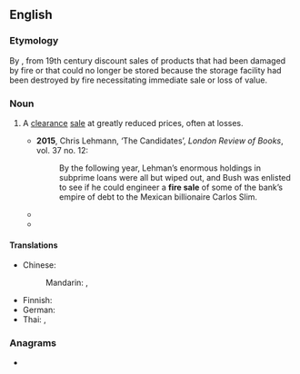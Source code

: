 {{also|firesale|fire-sale}}
==English==
{{wikipedia}}

===Etymology===
By {{l|en|metonymy}}, from 19th century discount sales of products that had been damaged by fire or that could no longer be stored because the storage facility had been destroyed by fire necessitating immediate sale or loss of value.

===Noun===
{{en-noun}}

# {{lb|en|idiomatic}} A [[clearance]] [[sale]] at greatly reduced prices, often at losses.
#* '''2015''', Chris Lehmann, ‘The Candidates’, ''London Review of Books'', vol. 37 no. 12:
#*: By the following year, Lehman’s enormous holdings in subprime loans were all but wiped out, and Bush was enlisted to see if he could engineer a '''fire sale''' of some of the bank’s empire of debt to the Mexican billionaire Carlos Slim.
#* {{quote-web|en|url=http://www.theguardian.com/football/2015/aug/16/wolverhampton-wanderers-hull-city-championship-match-report|title=Wolves rescue point against Hull thanks to Allan McGregor howler|date=2015-08-16|work=The Guardian|author=Press Association|passage=Bruce was happy with a point and is now focused on surviving a '''fire-sale''' at the KC Stadium before the transfer window shuts, with Tom Huddlestone linked with West Ham. “We have lost 14 players and brought in five or six but the transfer window [closing] is still three weeks away,” he said.}}
#* {{quote-web|en|url=https://www.cnbc.com/2022/06/30/ftx-closes-in-on-a-deal-to-buy-embattled-crypto-lender-blockfi-for-25-million-in-a-fire-sale.html|title=FTX closes in on a deal to buy embattled crypto lender BlockFi for $25 million in a fire sale, source says|date=2022-06-30|author=Kate Rooney|work=CNBC|passage=The '''fire sale''' comes a week after FTX provided a $250 million emergency line of credit to BlockFi.}}

====Translations====
{{trans-top|clearance sale at reduced prices}}
* Chinese:
*: Mandarin: {{t|cmn|[[清倉]][[甩賣]]}}, {{t|cmn|[[清仓]][[甩卖]]|tr=qīngcāng shuǎimài}}
{{trans-mid}}
* Finnish: {{t|fi|poistomyynti}}
* German: {{t+|de|Ausverkauf|m}}
* Thai: {{t|th|โละทิ้ง}}, {{t|th|ขายโละทิ้ง}}
{{trans-bottom}}

===Anagrams===
* {{anagrams|en|a=aeefilrs|feralise|filarees|safelier}}